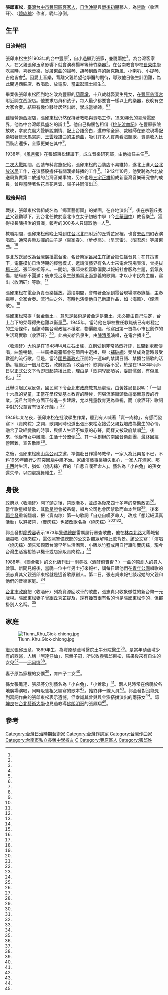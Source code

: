 {{藝人
|姓名 = 張邱東松
|類型 = 藝人
|圖片 = Zhang Qiu Dong Song.jpg
|圖片尺寸 = 200px
|圖片簡介 = 張邱東松
|羅馬拼音 =
|英文名 =
|暱稱 =
|其他藝名 = 
|國籍 = {{ROC}}
|民族 =客家人
|籍貫 = 
|出生日期 = 1903年
|出生地點 =  {{TWN-JPN}}[[臺中廳|臺中廳]]葫蘆墩區
|逝世日期 ={{death year and age|1959|1903}}
|逝世地點 = {{TWN}}
|職業 = 
|語言 =
|教育程度 = 中學
|宗教信仰 =
|配偶 = 
|兒女 =張志峰（兒子）、張志貞（女兒）
|父母 =張邱玉章（父親）
|出道地點 =
|出道作 =
|出道日期 =
|代表作 =〈收酒矸〉、〈賣肉粽〉
|活躍年代 =
|獎項 =
}}

'''張邱東松'''{{BD|1903年||1959年|||}}，[[臺灣|臺灣]][[台中市|台中市]][[豐原區|豐原區]][[臺灣客家人|客家人]]，[[臺灣日治時期|日治晚期]]與[[臺灣戰後時期|戰後初期]]藝人，為[[臺灣禁歌列表|禁歌]]〈收酒矸〉、〈[[燒肉粽|燒肉粽]]〉作者，晚年潦倒。

==生平==

===日治時期===

張邱東松生於1903年的台中豐原<ref name="簡上仁"/>，自小[[過繼|過繼]]到張家，[[兼祧|兼祧]]兩姓<ref name="丘秀芷"/>。為台灣客家人，在父親張邱玉章影響下就會演奏揚琴等絲竹樂器<ref name="王櫻芬"/>。在台南教會學校[[長榮中學|長榮中學]]唸書時，喜歡音樂，從廣東曲的揚琴、胡琴到西洋的薩克斯風、小喇叭、小提琴、吉他皆會<ref name="丘秀芷"/>。因愛上音樂，背離父親希望他學醫的期待，導致他日後生計困難，為此開過西裝店、教唱歌、放電影、當[[電影辯士|電影辯士]]維生<ref name="張馨文"/>。

畢業後張邱東松回到地名改為豐原的[[葫蘆墩|葫蘆墩]]，十八歲就娶妻生兒女，在[[豐原慈濟宮|豐原慈濟宮]]附近開立西服店。他要求店員和孩子，每人最少都要會一樣以上的樂器，夜晚有空大家合奏。結果有幾位夥計居然出師，學成當樂師。<ref name="丘秀芷"/><ref name="灣生1"/>

雖經營過西服店，張邱東松仍然保持著教唱與賣唱工作，[[1930年代臺灣|1930年代]]的臺灣電影界，他為中台灣頗具盛名的辯士<ref name="簡上仁"/>。他自己掏腰包租借《[[桃花泣血記|桃花泣血記]]》在豐原影院放映，拿麥克風大聲解說劇情、配上台語旁白，還帶領全家、裁縫師在影院現場配樂唱著[[詹天馬|詹天馬]]寫詞、[[王雲峰_(作曲家)|王雲峰]]譜曲的主題曲，吸引許多人買票看戲聽歌，賣票收入比西裝店還多，全家更樂在其中<ref name="灣生1"/>。

1938年，《[[風月報|風月報]]》在張邱東松建議下，成立音樂研究部，由他擔任主任<ref name="王櫻芬"/>。

[[二次大戰|二次大戰]]期間，西裝布料實施配給，張邱東松的西裝店不易維持，遂北上進入[[台北放送局|台北放送局]]工作，在演藝股擔任有關漢樂錄播的工作<ref name="灣生2"/>。1942年10月，他受聘為台北放送局負責第二放送的台灣音樂事物，另外也是[[三宅正雄|三宅正雄]]組成新臺灣音樂研究會的成員，曾與當時著名花旦花月雲、陽子共同演出<ref name="王櫻芬"/>。

===戰後時期===

戰後，張邱東松曾組成名為「鄉音藝術團」的樂團，在各地演出<ref name="簡上仁"/>。後在宗親[[丘秀芷|丘秀芷]]父親勸導下，到台北任教於臺北市立女子初級中學（今[[金華國中|金華國中]]）教音樂<ref name="丘秀芷"/>。獲得校長陳招治的賞識，報考的300多人只錄取他一人<ref name="灣生2"/>。

教職期間，張邱東松他晚上常到住[[台北北門|台北北門]]附近的丘秀芷家裡，也會去[[西門町|西門町]]表演唱歌。通常與樂友彈的曲子是〈百家春〉、〈步步高〉、〈旱天雷〉、〈昭君怨〉等廣東曲。<ref name="丘秀芷"/>

臺北放送局改為[[台灣廣播電台|台灣廣播電台]]後，名音樂家[[呂泉生|呂泉生]]在該台擔任播音員；在其策畫下，電臺模仿日治時期的經營模式，邀請演藝界有名人士來電台現場表演，曾提拔[[楊三郎_(作曲家)|楊三郎]]、張邱東松等人。一開始，張邱東松寫歌偏愛以報紙社會版為主題，氣氛哀傷，結局都不圓滿；後來受呂泉生鼓勵寫正面意義的歌詞，才以小市民為主題，寫出〈收酒矸〉等歌。<ref name="陳郁秀"/>

張邱東松在電台負責音樂播放。這段期間，會帶著全家到電台現場演奏錄播，主奏揚琴，全家合奏。流行曲之外，有時也演奏他自己新譜作品，如〈海風〉、〈煙酒歌〉。<ref name="灣生2"/>

張邱東松常提「藝金藝土」，意思是藝術是黃金還是糞土，未必能由自己決定，台上台下的榮辱得失也難以衡量<ref name="邱坤良"/>。1945年，當時他在學校擔任教職後已有較穩定的生活條件，但該時期台灣政經不穩定，物價飆漲，他寫出第一首為小市民創作的生活寫實歌〈收酒矸〉<ref name="張馨文"/>。此曲交給呂泉生，由[[陳清風|陳清風]]演唱，在電台播出<ref name="灣生2"/>。

〈收酒矸〉大約是在1948年4月左右出爐，立刻受到非常熱烈好評，民間到處都傳唱，曲盤暢銷，一些廣播電臺都會在節目中選播，與〈[[補破網|補破網]]〉雙雙成為當時最受歡迎的流行歌。但是，當時[[國民黨政府|國民黨政府]]正開始一連串的禁講日語、禁播台語歌的活動。經過近一個月左右，政府認為〈收酒矸〉歌詞內容不妥，於是在1948年5月5日以正式公文下令即日起禁播此歌，理由是「歌詞卑鄙陋劣，委靡懦弱，有傷風化。」<ref name="邱國禎"/>

此舉引起民眾反彈，國民黨下令[[台北市政府教育局|台北市政府教育局]]處理，由黃姓局長說明：「一個十六歲的兒童，正當在學校受基本教育的時候，何堪流落街頭做這毫無意義的行業。況且台灣各方面正待進一步建設，尤以兒童教育更為重視，而〈收酒矸〉歌詞中對於兒童實有很多汙衊。」<ref name="邱國禎"/>

1949年某冬夜，張邱東松在批改學生作業，聽到有人喊著「賣—肉粽」，有感而發寫下〈賣肉粽〉之詞，歌詞同時也道出張邱東松沒接受父親栽培成為醫生的心情，融合了政經變動的時事，與個人生涯不如意的心聲，同樣又被政府禁唱<ref name="張馨文"/>。後來，他從市女中離職，生活十分潦倒<ref name="丘秀芷"/>。其一手創辦的南國音樂劇團，最終因經營困難，宣告散團<ref name="邱坤良"/>。

之後，張邱東松應[[山葉公司|山葉公司]]之邀，準備赴日作揚琴教學，一家人為此興奮不已，不料1959年臨行之前突因[[腦中風|腦中風]]不治。家族演藝事業頓失重心，一家人在[[酒家|酒家]]、[[那卡西|那卡西]]討生活，猶如〈燒肉粽〉裡的「自悲自嘆歹命人」。藝名為「小白兔」的孫女還失學，以四處跳舞維生。<ref name="邱坤良"/>

==身後==

政府以〈收酒矸〉開了頭之後，禁歌漸多，並成為後來四十多年的常態政策<ref name="邱國禎"/>。當年歌星唱禁歌，其[[歌星證|歌星證]]會被吊銷，唱片公司也會因禁歌而血本無歸<ref name="郭金發"/>。後來[[郭金發|郭金發]]重新翻唱，把〈賣肉粽〉第一句歌詞「自悲自嘆歹命人」改成「想起細漢真活動」以避被禁，〈賣肉粽〉也被改歌名為〈燒肉粽〉<ref name="張馨文"/><ref name="郭金發"/><ref name="李義"/>。

郭金發對[[廖秀容|廖秀容]]表示1973年[[警備總部|警備總部]]雷厲風行審查歌曲，他在[[林森北路|林森北路]]太陽城餐廳每唱〈燒肉粽〉，需依照警備總部的公文對觀眾解釋此歌背景。該公文寫：「演唱〈燒肉粽〉須告知觀眾台灣早年生活困苦，小販以竹籃或用自行車叫賣肉粽，現今台灣生活富裕皆以機車或店家販賣肉粽。」<ref name="郭金發"/>

1988年，《聯合報》的文化版刊出一則尋找〈酒酐倘賣否？〉一曲的原創人的尋人啟事。新聞見報後，當晚一位中年男士打來報社，講每日跟他們在[[青年公園_(臺北市)|青年公園]]唱歌的張志貞其父親張邱東松就是這首歌原創人。第二日，張志貞來報社談起她的父親和他們的音樂家庭。<ref name="灣生1"/>

[[台北市政府|台北市政府]]把〈收酒矸〉列為資源回收車的歌曲，張志貞只收象徵性的新台幣一元版稅。張邱東松妻子曾跟丘秀芷提及，還有幾首很有名的也是張邱東松作的，但都掛別人名稱。<ref name="丘秀芷"/>

==家庭==
[[File:Tiunn_Khu_Giok-chiong.jpg|thumb]]

繼父張邱玉章，1869年生，為豐原葫蘆墩醫院土牛分院醫生<ref name="王櫻芬"/>。是當年葫蘆墩少有的西醫，人稱「阿達仔仙」，原無子嗣，所以收養張邱東松，結果後來有自生的女兒<ref name="丘秀芷"/>——[[邱阿慎|邱阿慎]]<ref name="林昭俊"/>。

妻子原為家裡的女僕<ref name="邱坤良"/>，育四子二女<ref name="灣生1"/>。

孫女張鳳翔、張夙芬分別藝名為「小白兔」、「小鶯歌」<ref name="郭士榛"/>。兩人兒時常在傍晚於各地廣場演唱，同時販售祖父編寫的歌本<ref name="邱坤良"/>。始終非一線人員<ref name="丘秀芷"/>。郭金發對沒能見到寫詞作曲的張邱東松表示遺憾，但幸識其曾與與[[金澎|金澎]]搭擋演出的兩孫女<ref name="郭金發"/>。[[邱坤良|邱坤良]]在[[台北藝術大學|台北藝術大學]]也見過教導[[佛朗明哥|佛朗明哥]]的張鳳翔<ref name="邱坤良"/>。

==參考==
{{portal box|人物|台中|音樂}}
{{reflist|refs=

<ref name="郭士榛">{{Cite news|url=http://www.merit-times.com.tw/NewsPage.aspx?unid=207117|title=中西結合 張鳳翔舞空笑夢|language=zh-tw|publisher=《人間福報》|author=郭士榛|date=2010-10-28|accessdate=2016-10-18}}</ref>

<ref name="郭金發">{{Cite news|url=|title=我歌.我述|language=zh-tw|publisher=《臺灣時報》|author=郭金發|date=2012-01-09|accessdate=}}</ref>

<ref name="邱坤良">{{Cite news|url=|title=寶島大劇場 燒肉粽與佛朗明哥的思想起|language=zh-tw|publisher=《中國時報》|author=邱坤良|date=2010-07-14|accessdate=}}</ref>

<ref name="林昭俊">{{cite journal |url=|author=林昭俊|title=〈百歲人瑞 陳邱阿慎女士 －－台灣阿信的故事〉|journal=《台灣醫界》|issue=第3期|volume=第43卷|date=2000-03|accessdate=|publisher=中華民國醫師公會全國聯合會|location=臺灣|language=zh-tw}}</ref>


<ref name="李義">{{Cite news|url=https://tw.news.yahoo.com/4%E5%B9%B4%E5%89%8D%E6%AC%B2%E5%B0%81%E9%BA%A5-%E7%87%92%E8%82%89%E7%B2%BD%E6%88%90%E7%B5%95%E9%9F%BF-%E9%83%AD%E9%87%91%E7%99%BC%E4%BA%BA%E7%94%9F%E8%AC%9D%E5%B9%95-215004354.html|title=4年前欲封麥 燒肉粽成絕響 郭金發人生謝幕|language=zh-tw|publisher=《中國時報》|author=李義、柯宗緯、徐定遠、陳昱翰|date=2016-10-09|accessdate=2016-10-17}}</ref>

<ref name="灣生1">{{Cite news|url=http://www.worldjournal.com/301480/article-shortlink/|title=台語老歌燒肉粽 張邱東松填詞作曲|language=zh-tw|publisher=世界新聞網|author=灣生|date=2014-06-02|accessdate=2016-10-18}}{{dead link|date=2018年2月 |bot=InternetArchiveBot |fix-attempted=yes }}</ref>

<ref name="灣生2">{{Cite news|url=http://www.worldjournal.com/311383/article-%E8%A1%97%E9%A0%AD%E5%8F%AB%E8%B3%A3%E8%81%B2%E5%85%A5%E6%A8%82-%E5%82%B3%E5%94%B1%E4%B8%8D%E7%B5%95/|title=街頭叫賣聲入樂 傳唱不絕|language=zh-tw|publisher=世界新聞網|author=灣生|date=2014-06-09|accessdate=2016-10-18}}{{dead link|date=2018年2月 |bot=InternetArchiveBot |fix-attempted=yes }}</ref>

<ref name="簡上仁">{{Cite news|url=http://www.peoplenews.tw/news/bbcdc07b-c14a-48e8-ba8f-39dc8c5a96ce|title=【文化雜誌】台中3位傑出作曲家與台語歌曲|language=zh-tw|publisher=《民報》|author=簡上仁|date=2015-05-12|accessdate=2016-10-17}}</ref>


<ref name="邱國禎">{{cite book |author=邱國禎 |chapter=〈《收酒矸》遭政治迫害禁唱〉|title=《近代台灣慘史檔案》|volume=|date=2007-06-01|publisher=前衛出版社|location=臺灣|language=zh-tw|isbn=9789578015364}}</ref>


<ref name="丘秀芷">{{Cite news|url=|title=市井代言人：張邱東松|language=zh-tw|publisher=《中國時報》|author=丘秀芷|date=2006-12-22|accessdate=}}</ref>



<ref name="陳郁秀">{{cite book |author=陳郁秀、孫芝君 |chapter=〈電台歲月〉|title=《呂泉生的音樂人生》|url=https://archive.org/details/luquanshengdeyin0000chen |volume=|date=2005-10-01|publisher=遠流出版社|location=臺灣|language=zh-tw|isbn=9573256398}}</ref>



<ref name="張馨文">{{Cite news|url=http://www.merit-times.com.tw/NewsPage.aspx?unid=266628|title=【台灣近代人物】 捕捉時代寫實生活的音樂大師 張邱東松|language=zh-tw|publisher=《人間福報》|author=張馨文|date=2012-07-04|accessdate=2016-10-17}}</ref>


<ref name="王櫻芬">{{cite book |author=王櫻芬|chapter=〈調查結果與意義〉|title=《聽見殖民地：黑澤隆朝與戰時臺灣音樂調查（1943）》|volume=|date=2008-02-01|publisher=臺大出版中心|location=臺灣|language=zh-tw|isbn=9789860132830}}</ref>

}}
[[Category:台灣日治時期藝術家|Category:台灣日治時期藝術家]]
[[Category:台灣作詞家|Category:台灣作詞家]]
[[Category:台灣作曲家|Category:台灣作曲家]]
[[Category:台南市私立長榮中學校友|Category:台南市私立長榮中學校友]] 
[[Category:客家裔臺灣人|C]]
[[Category:豐原區人|Category:豐原區人]]
[[Category:張邱姓|Category:張邱姓]]